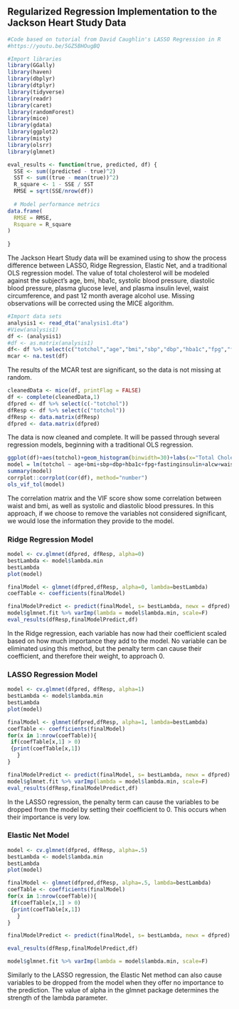 ## Regularized Regression Implementation to the Jackson Heart Study Data

```r

#Code based on tutorial from David Caughlin's LASSO Regression in R
#https://youtu.be/5GZ5BHOugBQ

#Import libraries 
library(GGally)
library(haven)
library(dbplyr)
library(dtplyr)
library(tidyverse)
library(readr)
library(caret)
library(randomForest)
library(mice)
library(gdata)
library(ggplot2)
library(misty)
library(olsrr)
library(glmnet)

eval_results <- function(true, predicted, df) {
  SSE <- sum((predicted - true)^2)
  SST <- sum((true - mean(true))^2)
  R_square <- 1 - SSE / SST
  RMSE = sqrt(SSE/nrow(df))
    
  # Model performance metrics
data.frame(
  RMSE = RMSE,
  Rsquare = R_square
)
  
}
```

The Jackson Heart Study data will be examined using to show the process difference between LASSO, Ridge Regression, Elastic Net, and a traditional OLS regression model. The value of total cholesterol will be modeled against the subject's age, bmi, hba1c, systolic blood pressure, diastolic blood pressure, plasma glucose level, and plasma insulin level, waist circumference, and past 12 month average alcohol use. Missing observations will be corrected using the MICE algorithm.

```r
#Import data sets
analysis1 <- read_dta("analysis1.dta")
#View(analysis1)
df <- (analysis1)
#df <- as.matrix(analysis1)
df<- df %>% select(c("totchol","age","bmi","sbp","dbp","hba1c","fpg","fastinginsulin","alcw", "waist"))
mcar <- na.test(df)
```

The results of the MCAR test are significant, so the data is not missing at random.

```r
cleanedData <- mice(df, printFlag = FALSE)
df <- complete(cleanedData,1)
dfpred <- df %>% select(c(-"totchol"))
dfResp <- df %>% select(c("totchol"))
dfResp <- data.matrix(dfResp)
dfpred <- data.matrix(dfpred)
```

The data is now cleaned and complete. It will be passed through several regression models, beginning with a traditional OLS regression.

```r
ggplot(df)+aes(totchol)+geom_histogram(binwidth=30)+labs(x="Total Cholesterol")
model = lm(totchol ~ age+bmi+sbp+dbp+hba1c+fpg+fastinginsulin+alcw+waist, data=df)
summary(model)
corrplot::corrplot(cor(df), method="number")
ols_vif_tol(model)

```

The correlation matrix and the VIF score show some correlation between waist and bmi, as well as systolic and diastolic blood pressures. In this approach, if we choose to remove the variables not considered significant, we would lose the information they provide to the model.

### Ridge Regression Model

```r
model <- cv.glmnet(dfpred, dfResp, alpha=0)
bestLambda <- model$lambda.min
bestLambda
plot(model)

finalModel <- glmnet(dfpred,dfResp, alpha=0, lambda=bestLambda)
coefTable <- coefficients(finalModel)

finalModelPredict <- predict(finalModel, s= bestLambda, newx = dfpred)
model$glmnet.fit %>% varImp(lambda = model$lambda.min, scale=F)
eval_results(dfResp,finalModelPredict,df)
```

In the Ridge regression, each variable has now had their coefficient scaled based on how much importance they add to the model. No variable can be eliminated using this method, but the penalty term can cause their coefficient, and therefore their weight, to approach 0.

### LASSO Regression Model

```r
model <- cv.glmnet(dfpred, dfResp, alpha=1)
bestLambda <- model$lambda.min
bestLambda
plot(model)

finalModel <- glmnet(dfpred,dfResp, alpha=1, lambda=bestLambda)
coefTable <- coefficients(finalModel)
for(x in 1:nrow(coefTable)){
 if(coefTable[x,1] > 0)
 {print(coefTable[x,1])  
   } 
}

finalModelPredict <- predict(finalModel, s= bestLambda, newx = dfpred)
model$glmnet.fit %>% varImp(lambda = model$lambda.min, scale=F)
eval_results(dfResp,finalModelPredict,df)
```

In the LASSO regression, the penalty term can cause the variables to be dropped from the model by setting their coefficient to 0. This occurs when their importance is very low.

### Elastic Net Model

```r
model <- cv.glmnet(dfpred, dfResp, alpha=.5)
bestLambda <- model$lambda.min
bestLambda
plot(model)

finalModel <- glmnet(dfpred,dfResp, alpha=.5, lambda=bestLambda)
coefTable <- coefficients(finalModel)
for(x in 1:nrow(coefTable)){
 if(coefTable[x,1] > 0)
 {print(coefTable[x,1])  
   } 
}

finalModelPredict <- predict(finalModel, s= bestLambda, newx = dfpred)

eval_results(dfResp,finalModelPredict,df)

model$glmnet.fit %>% varImp(lambda = model$lambda.min, scale=F)

```

Similarly to the LASSO regression, the Elastic Net method can also cause variables to be dropped from the model when they offer no importance to the prediction. The value of alpha in the glmnet package determines the strength of the lambda parameter.
